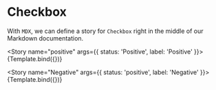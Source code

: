 

<Meta title="Components/Tile" component={Tile} />

# Checkbox

With `MDX`, we can define a story for `Checkbox` right in the middle of our
Markdown documentation.


<Story 
  name="positive"
  args={{
    status: 'Positive',
    label: 'Positive'
}}>
  {Template.bind({})}
</Story>

<Story 
  name="Negative"
  args={{
    status: 'positive',
    label: 'Negative'
}}>
  {Template.bind({})}
</Story>
